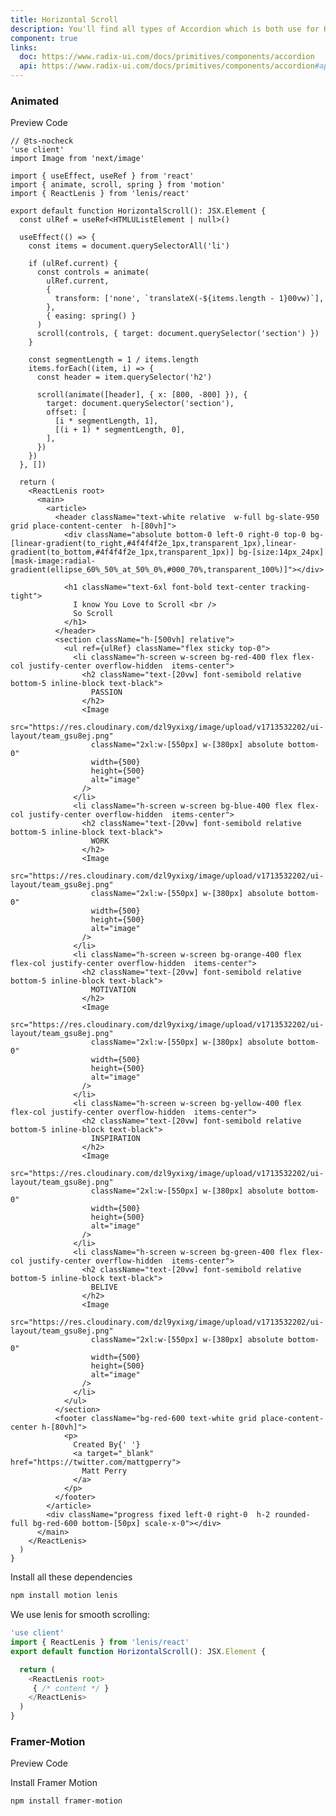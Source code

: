 ```yaml
---
title: Horizontal Scroll
description: You'll find all types of Accordion which is both use for HTML, REACTJS and NEXTJS
component: true
links:
  doc: https://www.radix-ui.com/docs/primitives/components/accordion
  api: https://www.radix-ui.com/docs/primitives/components/accordion#api-reference
---
```


### Animated

<Tabs defaultValue="preview" className="w-full relative">
  <TabsList>
    <TabsTrigger value="preview">Preview</TabsTrigger>
    <TabsTrigger value="codesnippet">Code</TabsTrigger>
  </TabsList>
  <TabsContent value="preview">
    <IframeLinkPreviewComponent weblink="horizontal-scrolling-section" category="scrolling" />
  </TabsContent>
  <TabsContent value="codesnippet">
    <CodeWrapper>

```tsx {23,28,32-38}
// @ts-nocheck
'use client'
import Image from 'next/image'

import { useEffect, useRef } from 'react'
import { animate, scroll, spring } from 'motion'
import { ReactLenis } from 'lenis/react'

export default function HorizontalScroll(): JSX.Element {
  const ulRef = useRef<HTMLUListElement | null>()

  useEffect(() => {
    const items = document.querySelectorAll('li')

    if (ulRef.current) {
      const controls = animate(
        ulRef.current,
        {
          transform: ['none', `translateX(-${items.length - 1}00vw)`],
        },
        { easing: spring() }
      )
      scroll(controls, { target: document.querySelector('section') })
    }

    const segmentLength = 1 / items.length
    items.forEach((item, i) => {
      const header = item.querySelector('h2')

      scroll(animate([header], { x: [800, -800] }), {
        target: document.querySelector('section'),
        offset: [
          [i * segmentLength, 1],
          [(i + 1) * segmentLength, 0],
        ],
      })
    })
  }, [])

  return (
    <ReactLenis root>
      <main>
        <article>
          <header className="text-white relative  w-full bg-slate-950  grid place-content-center  h-[80vh]">
            <div className="absolute bottom-0 left-0 right-0 top-0 bg-[linear-gradient(to_right,#4f4f4f2e_1px,transparent_1px),linear-gradient(to_bottom,#4f4f4f2e_1px,transparent_1px)] bg-[size:14px_24px] [mask-image:radial-gradient(ellipse_60%_50%_at_50%_0%,#000_70%,transparent_100%)]"></div>

            <h1 className="text-6xl font-bold text-center tracking-tight">
              I know You Love to Scroll <br />
              So Scroll
            </h1>
          </header>
          <section className="h-[500vh] relative">
            <ul ref={ulRef} className="flex sticky top-0">
              <li className="h-screen w-screen bg-red-400 flex flex-col justify-center overflow-hidden  items-center">
                <h2 className="text-[20vw] font-semibold relative bottom-5 inline-block text-black">
                  PASSION
                </h2>
                <Image
                  src="https://res.cloudinary.com/dzl9yxixg/image/upload/v1713532202/ui-layout/team_gsu8ej.png"
                  className="2xl:w-[550px] w-[380px] absolute bottom-0"
                  width={500}
                  height={500}
                  alt="image"
                />
              </li>
              <li className="h-screen w-screen bg-blue-400 flex flex-col justify-center overflow-hidden  items-center">
                <h2 className="text-[20vw] font-semibold relative bottom-5 inline-block text-black">
                  WORK
                </h2>
                <Image
                  src="https://res.cloudinary.com/dzl9yxixg/image/upload/v1713532202/ui-layout/team_gsu8ej.png"
                  className="2xl:w-[550px] w-[380px] absolute bottom-0"
                  width={500}
                  height={500}
                  alt="image"
                />
              </li>
              <li className="h-screen w-screen bg-orange-400 flex flex-col justify-center overflow-hidden  items-center">
                <h2 className="text-[20vw] font-semibold relative bottom-5 inline-block text-black">
                  MOTIVATION
                </h2>
                <Image
                  src="https://res.cloudinary.com/dzl9yxixg/image/upload/v1713532202/ui-layout/team_gsu8ej.png"
                  className="2xl:w-[550px] w-[380px] absolute bottom-0"
                  width={500}
                  height={500}
                  alt="image"
                />
              </li>
              <li className="h-screen w-screen bg-yellow-400 flex flex-col justify-center overflow-hidden  items-center">
                <h2 className="text-[20vw] font-semibold relative bottom-5 inline-block text-black">
                  INSPIRATION
                </h2>
                <Image
                  src="https://res.cloudinary.com/dzl9yxixg/image/upload/v1713532202/ui-layout/team_gsu8ej.png"
                  className="2xl:w-[550px] w-[380px] absolute bottom-0"
                  width={500}
                  height={500}
                  alt="image"
                />
              </li>
              <li className="h-screen w-screen bg-green-400 flex flex-col justify-center overflow-hidden  items-center">
                <h2 className="text-[20vw] font-semibold relative bottom-5 inline-block text-black">
                  BELIVE
                </h2>
                <Image
                  src="https://res.cloudinary.com/dzl9yxixg/image/upload/v1713532202/ui-layout/team_gsu8ej.png"
                  className="2xl:w-[550px] w-[380px] absolute bottom-0"
                  width={500}
                  height={500}
                  alt="image"
                />
              </li>
            </ul>
          </section>
          <footer className="bg-red-600 text-white grid place-content-center h-[80vh]">
            <p>
              Created By{' '}
              <a target="_blank" href="https://twitter.com/mattgperry">
                Matt Perry
              </a>
            </p>
          </footer>
        </article>
        <div className="progress fixed left-0 right-0  h-2 rounded-full bg-red-600 bottom-[50px] scale-x-0"></div>
      </main>
    </ReactLenis>
  )
}
```

Install all these dependencies

```bash
npm install motion lenis
```

We use lenis for smooth scrolling:

```ts
'use client'
import { ReactLenis } from 'lenis/react'
export default function HorizontalScroll(): JSX.Element {

  return (
    <ReactLenis root>
     { /* content */ }
    </ReactLenis>
  )
}
```

  </CodeWrapper>
  </TabsContent>
</Tabs>

### Framer-Motion

<Tabs defaultValue="preview" className="w-full relative">
  <TabsList>
    <TabsTrigger value="preview">Preview</TabsTrigger>
    <TabsTrigger value="codesnippet">Code</TabsTrigger>
  </TabsList>
  <TabsContent value="preview">
    <IframeLinkPreviewComponent weblink="horizontal-card-scrolling" category="scrolling" />
  </TabsContent>
  <TabsContent value="codesnippet">
    <CodeWrapper noExpand={true}>
      <CodePreview name="horizontalScroll" category="carousel" />

Install Framer Motion

```bash
npm install framer-motion
```

  </CodeWrapper>
  </TabsContent>
</Tabs>
